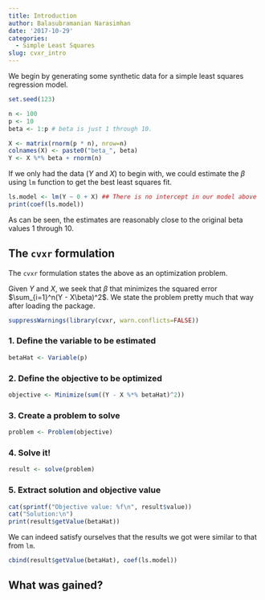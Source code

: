 ```yaml
---
title: Introduction
author: Balasubramanian Narasimhan
date: '2017-10-29'
categories:
  - Simple Least Squares
slug: cvxr_intro
---
```


We begin by generating some synthetic data for a simple least squares
regression model. 

```r
set.seed(123)

n <- 100
p <- 10
beta <- 1:p # beta is just 1 through 10.

X <- matrix(rnorm(p * n), nrow=n)
colnames(X) <- paste0("beta_", beta)
Y <- X %*% beta + rnorm(n)
```
If we only had the data ($Y$ and $X$) to begin with, we could estimate
the $\beta$ using `lm` function to get the best least squares fit.

```r
ls.model <- lm(Y ~ 0 + X) ## There is no intercept in our model above
print(coef(ls.model))
```
As can be seen, the estimates are reasonably close to the original
beta values 1 through 10.

## The `cvxr` formulation

The `cvxr` formulation states the above as an optimization problem.

Given $Y$ and $X$, we seek that $\beta$ that minimizes the squared
error $\sum_{i=1}^n(Y - X\beta)^2$.  We state the problem pretty much
that way after loading the package.

```r
suppressWarnings(library(cvxr, warn.conflicts=FALSE))
```

### 1. Define the variable to be estimated

```r
betaHat <- Variable(p)
```

### 2. Define the objective to be optimized

```r
objective <- Minimize(sum((Y - X %*% betaHat)^2))
```

### 3. Create a problem to solve

```r
problem <- Problem(objective)
```

### 4. Solve it!

```r
result <- solve(problem)
```

### 5. Extract solution and objective value

```r
cat(sprintf("Objective value: %f\n", result$value))
cat("Solution:\n")
print(result$getValue(betaHat))
```

We can indeed satisfy ourselves that the results we got were similar
to that from `lm`.

```r
cbind(result$getValue(betaHat), coef(ls.model))
```

## What was gained?


